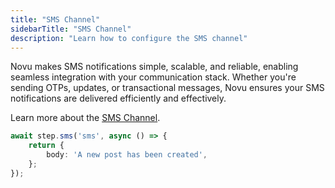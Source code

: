 ```yaml
---
title: "SMS Channel"
sidebarTitle: "SMS Channel"
description: "Learn how to configure the SMS channel"
---
```


Novu makes SMS notifications simple, scalable, and reliable, enabling seamless integration with your communication stack. Whether you're sending OTPs, updates, or transactional messages, Novu ensures your SMS notifications are delivered efficiently and effectively.

Learn more about the [SMS Channel](/integrations/providers/sms/overview).

```typescript
await step.sms('sms', async () => {
    return {
        body: 'A new post has been created',
    };
});
```